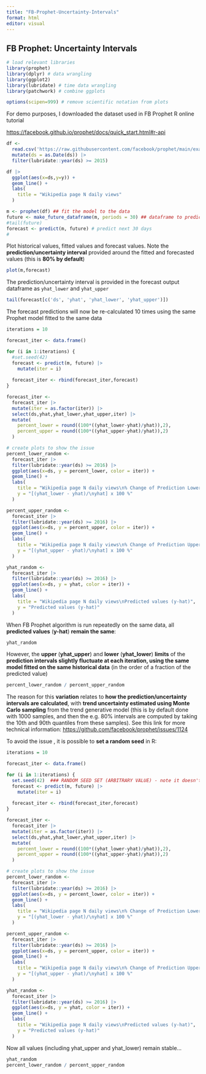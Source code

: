 ```yaml
---
title: "FB-Prophet-Uncertainty-Intervals"
format: html
editor: visual
---
```


## FB Prophet: Uncertainty Intervals

```r
# load relevant libraries
library(prophet)
library(dplyr) # data wrangling
library(ggplot2)
library(lubridate) # time data wrangling
library(patchwork) # combine ggplots

options(scipen=999) # remove scientific notation from plots
```

For demo purposes, I downloaded the dataset used in FB Prophet R online tutorial

<https://facebook.github.io/prophet/docs/quick_start.html#r-api>

```r
df <- 
  read.csv('https://raw.githubusercontent.com/facebook/prophet/main/examples/example_wp_log_peyton_manning.csv') |>
  mutate(ds = as.Date(ds)) |>
  filter(lubridate::year(ds) >= 2015)

```

```r
df |>
  ggplot(aes(x=ds,y=y)) +
  geom_line() +
  labs(
    title = "Wikipedia page N daily views"
  )
```

```r
m <- prophet(df) ## fit the model to the data
future <- make_future_dataframe(m, periods = 30) ## dataframe to predict for next 30 days
#tail(future)
forecast <- predict(m, future) # predict next 30 days
#
```

Plot historical values, fitted values and forecast values. Note the **prediction/uncertainty interval** provided around the fitted and forecasted values (this is **80% by default**)

```r
plot(m,forecast)
```

The prediction/uncertainty interval is provided in the forecast output dataframe as `yhat_lower` and `yhat_upper`

```r
tail(forecast[c('ds', 'yhat', 'yhat_lower', 'yhat_upper')])
```

The forecast predictions will now be re-calculated 10 times using the same Prophet model fitted to the same data

```r
iterations = 10

forecast_iter <- data.frame()

for (i in 1:iterations) {
  #set.seed(42)
  forecast <- predict(m, future) |>
    mutate(iter = i)
  
  forecast_iter <- rbind(forecast_iter,forecast)
}

forecast_iter <-
  forecast_iter |>
  mutate(iter = as.factor(iter)) |>
  select(ds,yhat,yhat_lower,yhat_upper,iter) |>
  mutate(
    percent_lower = round((100*((yhat_lower-yhat)/yhat)),2),
    percent_upper = round((100*((yhat_upper-yhat)/yhat)),2)
  )

```

```r
# create plots to show the issue
percent_lower_random <-
  forecast_iter |>
  filter(lubridate::year(ds) >= 2016) |>
  ggplot(aes(x=ds, y = percent_lower, color = iter)) +
  geom_line() +
  labs(
    title = "Wikipedia page N daily views\n% Change of Prediction Lower Limit",
    y = "[(yhat_lower - yhat)/\nyhat] x 100 %"
  )

percent_upper_random <-
  forecast_iter |>
  filter(lubridate::year(ds) >= 2016) |>
  ggplot(aes(x=ds, y = percent_upper, color = iter)) +
  geom_line() +
  labs(
    title = "Wikipedia page N daily views\n% Change of Prediction Upper Limit",
    y = "[(yhat_upper - yhat)/\nyhat] x 100 %"
  )

yhat_random <-
  forecast_iter |>
  filter(lubridate::year(ds) >= 2016) |>
  ggplot(aes(x=ds, y = yhat, color = iter)) +
  geom_line() +
  labs(
    title = "Wikipedia page N daily views\nPredicted values (y-hat)",
    y = "Predicted values (y-hat)"
  )
```

When FB Prophet algorithm is run repeatedly on the same data, all **predicted values** (**y-hat**) **remain the same**:

```r
yhat_random
```

However, the **upper** (**yhat_upper**) and **lower** (**yhat_lower**) **limits** of the **prediction intervals slightly fluctuate at each iteration, using the same model fitted on the same historical data** (in the order of a fraction of the predicted value)

```r
percent_lower_random / percent_upper_random
```

The reason for this **variation** relates to **how the prediction/uncertainty intervals are calculated**, with **trend uncertainty estimated using Monte Carlo sampling** from the trend generative model (this is by default done with 1000 samples, and then the e.g. 80% intervals are computed by taking the 10th and 90th quantiles from these samples). See this link for more technical information: <https://github.com/facebook/prophet/issues/1124>

To avoid the issue , it is possible to **set a random seed** in R:

```r
iterations = 10

forecast_iter <- data.frame()

for (i in 1:iterations) {
  set.seed(42)  ### RANDOM SEED SET (ARBITRARY VALUE) - note it doesn't work outside of the loop
  forecast <- predict(m, future) |>
    mutate(iter = i)
  
  forecast_iter <- rbind(forecast_iter,forecast)
}

forecast_iter <-
  forecast_iter |>
  mutate(iter = as.factor(iter)) |>
  select(ds,yhat,yhat_lower,yhat_upper,iter) |>
  mutate(
    percent_lower = round((100*((yhat_lower-yhat)/yhat)),2),
    percent_upper = round((100*((yhat_upper-yhat)/yhat)),2)
  )

# create plots to show the issue
percent_lower_random <-
  forecast_iter |>
  filter(lubridate::year(ds) >= 2016) |>
  ggplot(aes(x=ds, y = percent_lower, color = iter)) +
  geom_line() +
  labs(
    title = "Wikipedia page N daily views\n% Change of Prediction Lower Limit",
    y = "[(yhat_lower - yhat)/\nyhat] x 100 %"
  )

percent_upper_random <-
  forecast_iter |>
  filter(lubridate::year(ds) >= 2016) |>
  ggplot(aes(x=ds, y = percent_upper, color = iter)) +
  geom_line() +
  labs(
    title = "Wikipedia page N daily views\n% Change of Prediction Upper Limit",
    y = "[(yhat_upper - yhat)/\nyhat] x 100 %"
  )

yhat_random <-
  forecast_iter |>
  filter(lubridate::year(ds) >= 2016) |>
  ggplot(aes(x=ds, y = yhat, color = iter)) +
  geom_line() +
  labs(
    title = "Wikipedia page N daily views\nPredicted values (y-hat)",
    y = "Predicted values (y-hat)"
  )
```

Now all values (including yhat_upper and yhat_lower) remain stable...

```r
yhat_random
percent_lower_random / percent_upper_random
```
